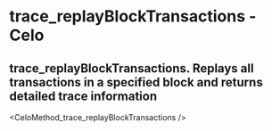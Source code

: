 # trace_replayBlockTransactions  - Celo

## trace_replayBlockTransactions. Replays all transactions in a specified block and returns detailed trace information


<CeloMethod_trace_replayBlockTransactions />
